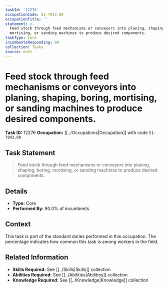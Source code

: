 ```yaml
---
taskId: '12276'
occupationCode: 51-7042.00
occupationTitle: ''
statement: >-
  Feed stock through feed mechanisms or conveyors into planing, shaping, boring,
  mortising, or sanding machines to produce desired components.
taskType: Core
incumbentsResponding: 90
collection: Tasks
source: onet
---
```

# Feed stock through feed mechanisms or conveyors into planing, shaping, boring, mortising, or sanding machines to produce desired components.

**Task ID:** 12276
**Occupation:** [[../Occupations|Occupation]] with code `51-7042.00`

## Task Statement

> Feed stock through feed mechanisms or conveyors into planing, shaping, boring, mortising, or sanding machines to produce desired components.

## Details

- **Type:** Core
- **Performed By:** 90.0% of incumbents

## Context

This task is part of the standard duties performed in this occupation. The percentage indicates how common this task is among workers in the field.

## Related Information

- **Skills Required:** See [[../Skills|Skills]] collection
- **Abilities Required:** See [[../Abilities|Abilities]] collection
- **Knowledge Required:** See [[../Knowledge|Knowledge]] collection
